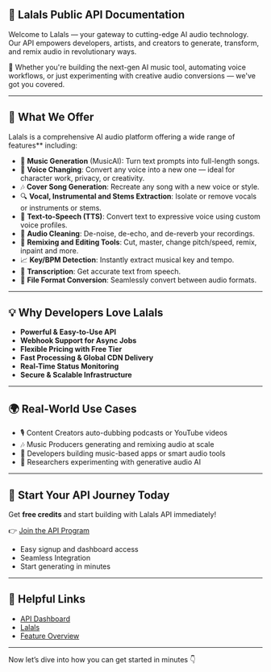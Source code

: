## 📖 **Lalals Public API Documentation**

Welcome to Lalals — your gateway to cutting-edge AI audio technology. Our API empowers developers, artists, and creators to generate, transform, and remix audio in revolutionary ways.

🎯 Whether you're building the next-gen AI music tool, automating voice workflows, or just experimenting with creative audio conversions — we've got you covered.

---

## 🚀 What We Offer

Lalals is a comprehensive AI audio platform offering a wide range of features** including:
- 🎼 **Music Generation** (MusicAI): Turn text prompts into full-length songs.
- 🎤 **Voice Changing**: Convert any voice into a new one — ideal for character work, privacy, or creativity.
- 🎶 **Cover Song Generation**: Recreate any song with a new voice or style.
- 🔍 **Vocal, Instrumental and Stems Extraction**: Isolate or remove vocals or instruments or stems.
- 📢 **Text-to-Speech (TTS)**: Convert text to expressive voice using custom voice profiles.
- 🧼 **Audio Cleaning**: De-noise, de-echo, and de-reverb your recordings.
- 🔁 **Remixing and Editing Tools**: Cut, master, change pitch/speed, remix, inpaint and more.
- 📈 **Key/BPM Detection**: Instantly extract musical key and tempo.
- 📄 **Transcription**: Get accurate text from speech.
- 🔄 **File Format Conversion**: Seamlessly convert between audio formats.


---

## 💡 Why Developers Love Lalals

- **Powerful & Easy-to-Use API**
- **Webhook Support for Async Jobs**
- **Flexible Pricing with Free Tier**
- **Fast Processing & Global CDN Delivery**
- **Real-Time Status Monitoring**
- **Secure & Scalable Infrastructure**

---

## 🌍 Real-World Use Cases

- 🎙️ Content Creators auto-dubbing podcasts or YouTube videos
- 🎶 Music Producers generating and remixing audio at scale
- 🤖 Developers building music-based apps or smart audio tools
- 🧪 Researchers experimenting with generative audio AI

---

## 🎁 Start Your API Journey Today

Get **free credits** and start building with Lalals API immediately!

👉 [Join the API Program](https://lalals.com/api)

- Easy signup and dashboard access
- Seamless Integration
- Start generating in minutes

---

## 🔗 Helpful Links

- [API Dashboard](https://lalals.com/api)
- [Lalals](https://lalals.com)
- [Feature Overview](https://lalals.com/api-documentation/endpoint/MusicAI)

---

Now let’s dive into how you can get started in minutes 👇

